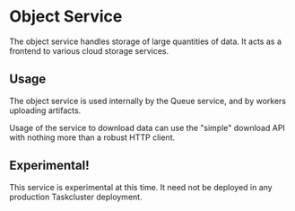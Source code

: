 # Object Service

The object service handles storage of large quantities of data.
It acts as a frontend to various cloud storage services.

## Usage

The object service is used internally by the Queue service, and by workers uploading artifacts.

Usage of the service to download data can use the "simple" download API with nothing more than a robust HTTP client.

## Experimental!

This service is experimental at this time.
It need not be deployed in any production Taskcluster deployment.
